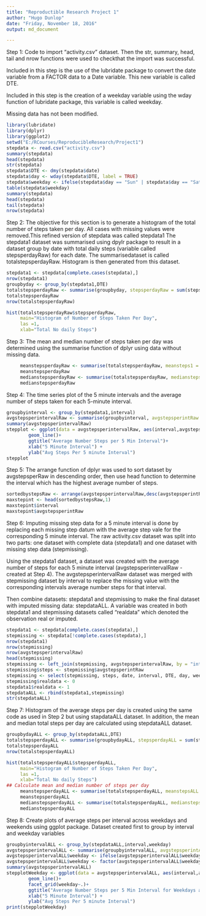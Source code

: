 ```yaml
---
title: "Reproductible Research Project 1"
author: "Hugo Dunlop"
date: "Friday, November 18, 2016"
output: md_document

---
```



Step 1: Code to import "activity.csv" dataset.  Then the str, summary, head, tail and nrow functions were used to checkthat the import was successful.

Included in this step is the use of the lubridate package to convert the date variable from a FACTOR data to a Date variable.  This new variable is called DTE.

Included in this step is the creation of a weekday variable using the wday function of lubridate package, this variable is called weekday.

Missing data has not been modified.


```r

library(lubridate)
library(dplyr)
library(ggplot2)
setwd("E:/RCourses/ReproducibleResearch/Project1")
stepdata <- read.csv("activity.csv")
summary(stepdata)
head(stepdata)
str(stepdata)
stepdata$DTE <- dmy(stepdata$date)
stepdata$day <- wday(stepdata$DTE, label = TRUE) 
stepdata$weekday <- ifelse(stepdata$day == "Sun" | stepdata$day == "Sat", 0,1)
table(stepdata$weekday)
summary(stepdata)
head(stepdata)
tail(stepdata)
nrow(stepdata)
```

Step 2: The objective for this section is to generate a histogram of the total number of steps taken per day.
All cases with missing values were removed.This refined version of stepdata was called stepdata1
The stepdata1 dataset was summarised using dpylr package to result in a dataset group by date with total daily steps (variable called stepsperdayRaw) for each date.  The summarisedataset is called totalstepsperdayRaw.
Histogram is then generated from this dataset.


```r
stepdata1 <- stepdata[complete.cases(stepdata),]
nrow(stepdata1)
groupbyday <- group_by(stepdata1,DTE)
totalstepsperdayRaw <- summarise(groupbyday, stepsperdayRaw = sum(steps))
totalstepsperdayRaw
nrow(totalstepsperdayRaw)

hist(totalstepsperdayRaw$stepsperdayRaw, 
     main="Histogram of Number of Steps Taken Per Day",
     las =1, 
     xlab="Total No daily Steps")
```

Step 3: The mean and median number of steps taken per day was determined using the summarise function of dplyr using data without missing data.

```r
     meanstepsperdayRaw <- summarise(totalstepsperdayRaw, meansteps1 = mean(stepsperdayRaw))
     meanstepsperdayRaw
     medianstepsperdayRaw <- summarise(totalstepsperdayRaw, mediansteps1 = median(stepsperdayRaw))
     medianstepsperdayRaw
```

Step 4:  The time series plot of the 5 minute intervals and the average number of steps taken for each 5-minute interval.

```r
groupbyinterval <- group_by(stepdata1,interval)
avgstepsperintervalRaw <- summarise(groupbyinterval, avgstepsperintRaw = mean(steps))
summary(avgstepsperintervalRaw)
stepplot <- ggplot(data = avgstepsperintervalRaw, aes(interval,avgstepsperintRaw))+
        geom_line()+
        ggtitle("Average Number Steps per 5 Min Interval")+
        xlab("5 Minute Interval") +
        ylab("Avg Steps Per 5 minute Interval")
stepplot
```

Step 5: The arrange function of dplyr was used to sort dataset by avgstepsperRaw in descending order, then use head function to determine the interval which has the highest average number of steps.

```r
sortedbystepsRaw <- arrange(avgstepsperintervalRaw,desc(avgstepsperintRaw))
maxstepint <- head(sortedbystepsRaw,1)
maxstepint$interval
maxstepint$avgstepsperintRaw

```

Step 6: Imputing missing step data for a 5 minute interval is done by replacing each missing step datum with the average step vale for the corresponding 5 minute interval.  The raw activity.csv dataset was split into two parts: one dataset with complete data (stepdata1) and one dataset with missing step data (stepmissing).

Using the stepdata1 dataset, a dataset was created with the average number of steps for each 5 minute interval (avgstepsperintervalRaw - created at Step 4).  The avgstepsperintervalRaw dataset was merged with stepmissing dataset by interval to replace the missing value with the corresponding intervals average number steps for that interval.

Then combine datasets: stepdata1 and stepmissing to make the final dataset with imputed missing data: stepdataALL.  A variable was created in both stepdata1 and stepmissing datasets called "realdata" which denoted the observation real or imputed. 


```r
stepdata1 <- stepdata[complete.cases(stepdata),]
stepmissing <- stepdata[!complete.cases(stepdata),]
nrow(stepdata1)
nrow(stepmissing)
nrow(avgstepsperintervalRaw)
head(stepmissing)
stepmissing <- left_join(stepmissing, avgstepsperintervalRaw, by = "interval")
stepmissing$steps <- stepmissing$avgstepsperintRaw
stepmissing <- select(stepmissing, steps, date, interval, DTE, day, weekday)
stepmissing$realdata <- 0
stepdata1$realdata <- 1
stepdataALL <- rbind(stepdata1,stepmissing)
str(stepdataALL)
```

Step 7:  Histogram of the average steps per day is created using the same code as used in Step 2 but using stapdataALL dataset.  In addition, the mean and median total steps per day are calculated using stepdataALL dataset.

```r
groupbydayALL <- group_by(stepdataALL,DTE)
totalstepsperdayALL <- summarise(groupbydayALL, stepsperdayALL = sum(steps))
totalstepsperdayALL
nrow(totalstepsperdayALL)

hist(totalstepsperdayALL$stepsperdayALL, 
     main="Histogram of Number of Steps Taken Per Day",
     las =1, 
     xlab="Total No daily Steps")
## Calculate mean and median number of steps per day
     meanstepsperdayALL <- summarise(totalstepsperdayALL, meanstepsALL = mean(stepsperdayALL))
     meanstepsperdayALL
     medianstepsperdayALL <- summarise(totalstepsperdayALL, medianstepsALL = median(stepsperdayALL))
     medianstepsperdayALL

```

Step 8: Create plots of average steps per interval across weekdays and weekends using ggplot package.
Dataset created first to group by interval and weekday variables


```r
groupbyintervalALL <- group_by(stepdataALL,interval,weekday)
avgstepsperintervalALL <- summarise(groupbyintervalALL, avgstepsperintALL = mean(steps))
avgstepsperintervalALL$weekday <- ifelse(avgstepsperintervalALL$weekday==0, "Weekend", "Weekday") 
avgstepsperintervalALL$weekday <- factor(avgstepsperintervalALL$weekday)
summary(avgstepsperintervalALL)
stepplotWeekday <- ggplot(data = avgstepsperintervalALL, aes(interval,avgstepsperintALL))+
        geom_line()+
        facet_grid(weekday~.)+
        ggtitle("Average Number Steps per 5 Min Interval for Weekdays and Weekends")+
        xlab("5 Minute Interval") +
        ylab("Avg Steps Per 5 minute Interval")
print(stepplotWeekday)

```



